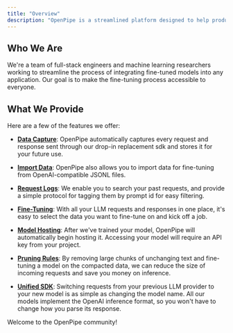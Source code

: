 ```yaml
---
title: "Overview"
description: "OpenPipe is a streamlined platform designed to help product-focused teams train specialized LLM models as replacements for slow and expensive prompts."
---
```


## Who We Are

We're a team of full-stack engineers and machine learning researchers working to streamline the process of integrating fine-tuned models into any application. Our goal is to make the fine-tuning process accessible to everyone.

## What We Provide

Here are a few of the features we offer:

- [**Data Capture**](/getting-started/openpipe-sdk): OpenPipe automatically captures every request and response sent through our drop-in replacement sdk and stores it for your future use.

- [**Import Data**](/features/importing-data): OpenPipe also allows you to import data for fine-tuning from OpenAI-compatible JSONL files.

- [**Request Logs**](/features/request-logs): We enable you to search your past requests, and provide a simple protocol for tagging them by prompt id for easy filtering.

- [**Fine-Tuning**](/features/fine-tuning): With all your LLM requests and responses in one place, it's easy to select the data you want to fine-tune on and kick off a job.

- [**Model Hosting**](/features/running-inference): After we've trained your model, OpenPipe will automatically begin hosting it. Accessing your model will require an API key from your project.

- [**Pruning Rules**](/features/pruning-rules): By removing large chunks of unchanging text and fine-tuning a model on the compacted data, we can reduce the size of incoming requests and save you money on inference.

- [**Unified SDK**](/getting-started/openpipe-sdk): Switching requests from your previous LLM provider to your new model is as simple as changing the model name. All our models implement the OpenAI inference format, so you won't have to change how you parse its response.

Welcome to the OpenPipe community!
